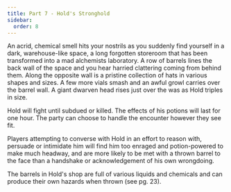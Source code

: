 ```yaml
---
title: Part 7 - Hold's Stronghold
sidebar:
  order: 8
---
```



<Aside title="Flavour Text">
An acrid, chemical smell hits your nostrils as you suddenly find yourself in a dark, warehouse-like space, a long forgotten storeroom that has been transformed into a mad alchemists laboratory. A row of barrels lines the back wall of the space and you hear harried clattering coming from behind them. Along the opposite wall is a pristine collection of hats in various shapes and sizes. A few more vials smash and an awful growl carries over the barrel wall. A giant dwarven head rises just over the was as Hold triples in size.
</Aside>

Hold will fight until subdued or killed. The effects of his potions will last for one hour. The party can choose to handle the encounter however they see fit.

Players attempting to converse with Hold in an effort to reason with, persuade or intimidate him will find him too enraged and potion-powered to make much headway, and are more likely to be met with a thrown barrel to the face than a handshake or acknowledgement of his own wrongdoing.

The barrels in Hold's shop are full of various liquids and chemicals and can produce their own hazards when thrown (see pg. 23).